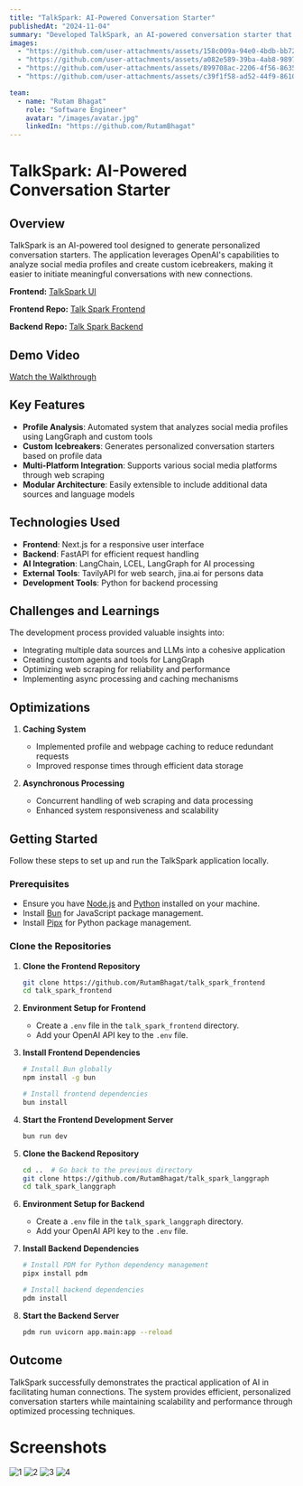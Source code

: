 ```yaml
---
title: "TalkSpark: AI-Powered Conversation Starter"
publishedAt: "2024-11-04"
summary: "Developed TalkSpark, an AI-powered conversation starter that generates personalized icebreakers by analyzing social media profiles using LangChain, LangGraph, and OpenAI integration."
images:
  - "https://github.com/user-attachments/assets/158c009a-94e0-4bdb-bb72-f87886b30edd"
  - "https://github.com/user-attachments/assets/a082e589-39ba-4ab8-9897-a8bf19e489f9"
  - "https://github.com/user-attachments/assets/899708ac-2206-4f56-8635-a8e9109acf5f"
  - "https://github.com/user-attachments/assets/c39f1f58-ad52-44f9-8610-ccfd8277b60c"

team:
  - name: "Rutam Bhagat"
    role: "Software Engineer"
    avatar: "/images/avatar.jpg"
    linkedIn: "https://github.com/RutamBhagat"
---
```


# TalkSpark: AI-Powered Conversation Starter

## Overview

TalkSpark is an AI-powered tool designed to generate personalized conversation starters. The application leverages OpenAI's capabilities to analyze social media profiles and create custom icebreakers, making it easier to initiate meaningful conversations with new connections.

**Frontend:** [TalkSpark UI](https://talk-spark-frontend.vercel.app/)

**Frontend Repo:** [Talk Spark Frontend](https://github.com/RutamBhagat/talk_spark_frontend)

**Backend Repo:** [Talk Spark Backend](https://github.com/RutamBhagat/talk_spark_langgraph)

## Demo Video

[Watch the Walkthrough](https://github.com/user-attachments/assets/c14feb87-ede0-4cf9-a8ab-65af7b7f06c2)

## Key Features

- **Profile Analysis**: Automated system that analyzes social media profiles using LangGraph and custom tools
- **Custom Icebreakers**: Generates personalized conversation starters based on profile data
- **Multi-Platform Integration**: Supports various social media platforms through web scraping
- **Modular Architecture**: Easily extensible to include additional data sources and language models

## Technologies Used

- **Frontend**: Next.js for a responsive user interface
- **Backend**: FastAPI for efficient request handling
- **AI Integration**: LangChain, LCEL, LangGraph for AI processing
- **External Tools**: TavilyAPI for web search, jina.ai for persons data
- **Development Tools**: Python for backend processing

## Challenges and Learnings

The development process provided valuable insights into:

- Integrating multiple data sources and LLMs into a cohesive application
- Creating custom agents and tools for LangGraph
- Optimizing web scraping for reliability and performance
- Implementing async processing and caching mechanisms

## Optimizations

1. **Caching System**

   - Implemented profile and webpage caching to reduce redundant requests
   - Improved response times through efficient data storage

2. **Asynchronous Processing**
   - Concurrent handling of web scraping and data processing
   - Enhanced system responsiveness and scalability

## Getting Started

Follow these steps to set up and run the TalkSpark application locally.

### Prerequisites

- Ensure you have [Node.js](https://nodejs.org/) and [Python](https://www.python.org/) installed on your machine.
- Install [Bun](https://bun.sh/) for JavaScript package management.
- Install [Pipx](https://pypa.github.io/pipx/) for Python package management.

### Clone the Repositories

1. **Clone the Frontend Repository**
   ```bash
   git clone https://github.com/RutamBhagat/talk_spark_frontend
   cd talk_spark_frontend
   ```

2. **Environment Setup for Frontend**
   - Create a `.env` file in the `talk_spark_frontend` directory.
   - Add your OpenAI API key to the `.env` file.

3. **Install Frontend Dependencies**
   ```bash
   # Install Bun globally
   npm install -g bun

   # Install frontend dependencies
   bun install
   ```

4. **Start the Frontend Development Server**
   ```bash
   bun run dev
   ```

5. **Clone the Backend Repository**
   ```bash
   cd ..  # Go back to the previous directory
   git clone https://github.com/RutamBhagat/talk_spark_langgraph
   cd talk_spark_langgraph
   ```

6. **Environment Setup for Backend**
   - Create a `.env` file in the `talk_spark_langgraph` directory.
   - Add your OpenAI API key to the `.env` file.

7. **Install Backend Dependencies**
   ```bash
   # Install PDM for Python dependency management
   pipx install pdm

   # Install backend dependencies
   pdm install
   ```

8. **Start the Backend Server**
   ```bash
   pdm run uvicorn app.main:app --reload
   ```

## Outcome

TalkSpark successfully demonstrates the practical application of AI in facilitating human connections. The system provides efficient, personalized conversation starters while maintaining scalability and performance through optimized processing techniques.

# Screenshots

![1](https://github.com/user-attachments/assets/158c009a-94e0-4bdb-bb72-f87886b30edd)
![2](https://github.com/user-attachments/assets/a082e589-39ba-4ab8-9897-a8bf19e489f9)
![3](https://github.com/user-attachments/assets/899708ac-2206-4f56-8635-a8e9109acf5f)
![4](https://github.com/user-attachments/assets/c39f1f58-ad52-44f9-8610-ccfd8277b60c)
